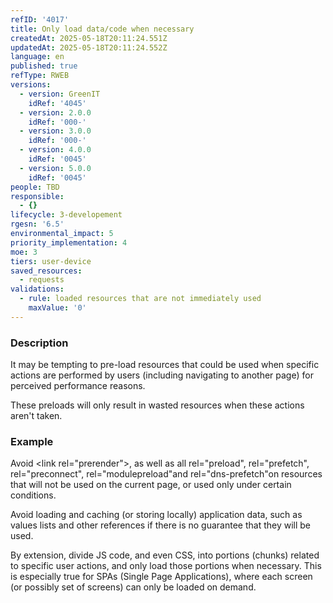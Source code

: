 ```yaml
---
refID: '4017'
title: Only load data/code when necessary
createdAt: 2025-05-18T20:11:24.551Z
updatedAt: 2025-05-18T20:11:24.552Z
language: en
published: true
refType: RWEB
versions:
  - version: GreenIT
    idRef: '4045'
  - version: 2.0.0
    idRef: '000-'
  - version: 3.0.0
    idRef: '000-'
  - version: 4.0.0
    idRef: '0045'
  - version: 5.0.0
    idRef: '0045'
people: TBD
responsible:
  - {}
lifecycle: 3-developement
rgesn: '6.5'
environmental_impact: 5
priority_implementation: 4
moe: 3
tiers: user-device
saved_resources:
  - requests
validations:
  - rule: loaded resources that are not immediately used
    maxValue: '0'
---
```


### Description

It may be tempting to pre-load resources that could be used when specific actions are performed by users (including navigating to another page) for perceived performance reasons.

These preloads will only result in wasted resources when these actions aren't taken.

### Example

Avoid \<link rel="prerender">, as well as all rel="preload", rel="prefetch", rel="preconnect", rel="modulepreload"and rel="dns-prefetch"on resources that will not be used on the current page, or used only under certain conditions.

Avoid loading and caching (or storing locally) application data, such as values lists and other references if there is no guarantee that they will be used.

By extension, divide JS code, and even CSS, into portions (chunks) related to specific user actions, and only load those portions when necessary. This is especially true for SPAs (Single Page Applications), where each screen (or possibly set of screens) can only be loaded on demand.
